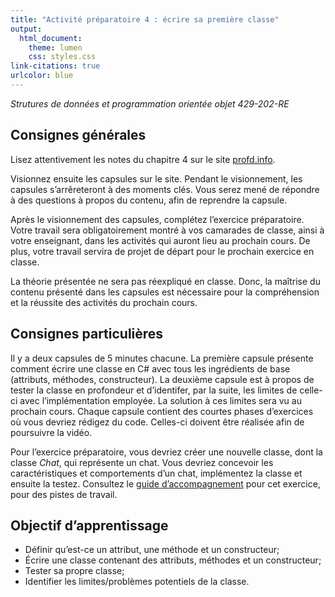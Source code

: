 ```yaml
---
title: "Activité préparatoire 4 : écrire sa première classe"
output:
  html_document:
    theme: lumen
    css: styles.css
link-citations: true
urlcolor: blue
---
```


_Strutures de données et programmation orientée objet_
_429-202-RE_

## Consignes générales
Lisez attentivement les notes du chapitre 4 sur le site [profd.info](http://profd.info/ped891/travail2/notes.html).

Visionnez ensuite les capsules sur le site. Pendant le visionnement, les capsules s'arrêreteront à des moments clés. Vous serez mené de répondre à des questions à propos du contenu, afin de reprendre la capsule.

Après le visionnement des capsules, complétez l'exercice préparatoire. Votre travail sera obligatoirement montré à vos camarades de classe, ainsi à votre enseignant, dans les activités qui auront lieu au prochain cours. De plus, votre travail servira de projet de départ pour le prochain exercice en classe.

La théorie présentée ne sera pas réexpliqué en classe. Donc, la maîtrise du contenu présenté dans les capsules est nécessaire pour la compréhension et la réussite des activités du prochain cours.

## Consignes particulières
Il y a deux capsules de 5 minutes chacune. La première capsule présente comment écrire une classe en C\# avec tous les ingrédients de base (attributs, méthodes, constructeur). La deuxième capsule est à propos de tester la classe en profondeur et d'identifer, par la suite, les limites de celle-ci avec l'implémentation employée. La solution à ces limites sera vu au prochain cours. Chaque capsule contient des courtes phases d'exercices où vous devriez rédigez du code. Celles-ci doivent être réalisée afin de poursuivre la vidéo.

Pour l'exercice préparatoire, vous devriez créer une nouvelle classe, dont la classe _Chat_, qui représente un chat. Vous devriez concevoir les caractéristiques et comportements d'un chat, implémentez la classe et ensuite la testez. Consultez le [guide d'accompagnement](ped891/exercicePrep.html#guide) pour cet exercice, pour des pistes de travail.

## Objectif d'apprentissage

* Définir qu'est-ce un attribut, une méthode et un constructeur;
* Écrire une classe contenant des attributs, méthodes et un constructeur;
* Tester sa propre classe;
* Identifier les limites/problèmes potentiels de la classe.


